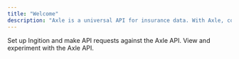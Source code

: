```yaml
---
title: "Welcome"
description: "Axle is a universal API for insurance data. With Axle, companies can instantly verify insurance and monitor ongoing coverage, helping them create a frictionless experience for their users and reduce operational risk through better-informed decisions. Axle is backed by leading investors including Google and Y Combinator."
---
```


<Card title="Quickstart" icon="rocket-launch" href="/guides/quickstart">
  Set up Ingition and make API requests against the Axle API.
</Card>

<Card title="API Reference" icon="code" href="/api-reference/overview">
  View and experiment with the Axle API.
</Card>
